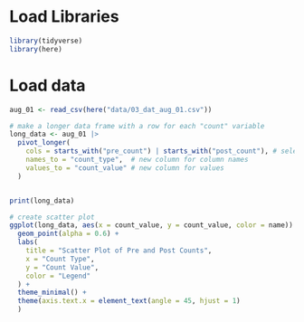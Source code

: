 # Load Libraries

```r
library(tidyverse)
library(here)
```

# Load data

```r
aug_01 <- read_csv(here("data/03_dat_aug_01.csv"))
```

```r
# make a longer data frame with a row for each "count" variable
long_data <- aug_01 |> 
  pivot_longer(
    cols = starts_with("pre_count") | starts_with("post_count"), # select count columns
    names_to = "count_type",  # new column for column names
    values_to = "count_value" # new column for values
  )



```

```r
print(long_data)

```

```r

# create scatter plot
ggplot(long_data, aes(x = count_value, y = count_value, color = name)) +
  geom_point(alpha = 0.6) + 
  labs(
    title = "Scatter Plot of Pre and Post Counts",
    x = "Count Type",
    y = "Count Value",
    color = "Legend"
  ) +
  theme_minimal() +
  theme(axis.text.x = element_text(angle = 45, hjust = 1)
  )
```
